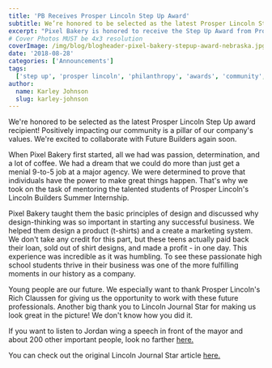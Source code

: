 ```yaml
---
title: 'PB Receives Prosper Lincoln Step Up Award'
subtitle: We’re honored to be selected as the latest Prosper Lincoln Step Up award recipient!
excerpt: "Pixel Bakery is honored to receive the Step Up Award from Prosper Lincoln, recognizing our commitment to community growth and positive impact."
# Cover Photos MUST be 4x3 resolution
coverImage: /img/blog/blogheader-pixel-bakery-stepup-award-nebraska.jpg
date: '2018-08-28'
categories: ['Announcements']
tags:
  ['step up', 'prosper lincoln', 'philanthropy', 'awards', 'community', 'journal star', 'Lincoln', 'mentoring']
author:
  name: Karley Johnson
  slug: karley-johnson
---
```

We're honored to be selected as the latest Prosper Lincoln Step Up award recipient! Positively impacting our community is a pillar of our company's values. We're excited to collaborate with Future Builders again soon.

When Pixel Bakery first started, all we had was passion, determination, and a lot of coffee. We had a dream that we could do more than just get a menial 9-to-5 job at a major agency. We were determined to prove that individuals have the power to make great things happen. That's why we took on the task of mentoring the talented students of Prosper Lincoln's Lincoln Builders Summer Internship.

Pixel Bakery taught them the basic principles of design and discussed why design-thinking was so important in starting any successful business. We helped them design a product (t-shirts) and a create a marketing system. We don't take any credit for this part, but these teens actually paid back their loan, sold out of shirt designs, and made a profit - in one day. This experience was incredible as it was humbling. To see these passionate high school students thrive in their business was one of the more fulfilling moments in our history as a company.

Young people are our future. We especially want to thank Prosper Lincoln's Rich Claussen for giving us the opportunity to work with these future professionals. Another big thank you to Lincoln Journal Star for making us look great in the picture! We don't know how you did it.

If you want to listen to Jordan wing a speech in front of the mayor and about 200 other important people, look no farther [here.](https://www.facebook.com/pixelbakerylnk/videos/1879065849053415/)

You can check out the original Lincoln Journal Star article [here.](https://journalstar.com/giving/pixel-bakery-motion-studio-receives-step-up-award/article_43f6ab7b-73c2-57ed-83c1-6e8cef4c60b5.html)